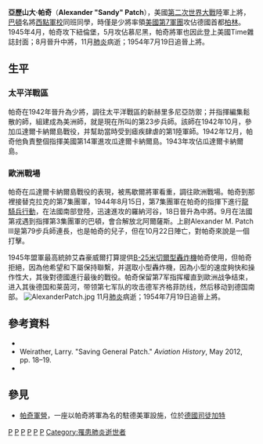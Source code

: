 {{Infobox Military Person
|name         = 亞歷山大·帕奇
|born         = {{birth date|1889|11|23}}
|died         = {{death date and age|1945|11|21|1889|11|23}}
|placeofbirth = [[亞利桑那州|亞利桑那州]][[瓦丘堡|瓦丘堡]] 
|placeofdeath = [[德克薩斯州|德州]][[山姆休斯敦堡|山姆休斯敦堡]] 
|image        = [[File:Alexander_Patch_portrait.jpg|250px]]
|caption      = 
|nickname     = "Sandy" 帕奇
|allegiance   = [[美國|美國]]
|serviceyears = 1913年–1945年
|rank         = [[File:US-O10_insignia.svg|25px]][[上將|上將]]
|branch       = [[美國陸軍|美國陸軍]]
|commands     = {{link-en|美國第7集團軍|Seventh United States Army}}（美國地中海軍隊與自由法國軍隊混編）<br/>[[File:US_IV_Corps_SSI.svg|15px]] [[美國第4軍|美國第4軍]]<br>[[File:US_XIV_Corps_patch.svg|15px]] [[美國第14軍|美國第14軍]]<br/>[[File:Americal_patch.svg|15px]] [[美國第23步兵師|美國第23步兵師]](美洲師) 
|unit         = 
|battles      = [[第二次世界大戰|第二次世界大戰]]
*[[瓜達爾卡納爾島戰役|瓜達爾卡納爾島戰役]]
*[[龍騎兵行動|龍騎兵行動]]
|awards       = 
|laterwork    = 
}}
'''亞歷山大·帕奇'''（'''Alexander "Sandy" Patch'''），美國[[第二次世界大戰|第二次世界大戰]]陸軍上將，[[巴頓|巴頓]]名將[[西點軍校|西點軍校]]同班同學，時僅是少將率領[[美國第7軍團|美國第7軍團]]攻佔德國首都[[柏林|柏林]]。1945年4月，帕奇攻下紐倫堡，5月攻佔慕尼黑，帕奇將軍也因此登上美國Time雜誌封面；8月晉升中將，11月[[肺炎|肺炎]]病逝；1954年7月19日追晉上將。

==生平==
===太平洋戰區===
帕奇在1942年晉升為少將，調往太平洋戰區的新赫里多尼亞防禦；并指揮編集鬆散的師，組建成為美洲師，就是現在所叫的第23步兵師。該師在1942年10月，參加瓜達爾卡納爾島戰役，并幫助當時受到瘧疾肆虐的第1陸軍師。1942年12月，帕奇他負責整個指揮美國第14軍進攻瓜達爾卡納爾島。1943年攻佔瓜達爾卡納爾島。

===歐洲戰場===
帕奇在瓜達爾卡納爾島戰役的表現，被馬歇爾將軍看重，調往歐洲戰場。帕奇到那裡接替克拉克的第7集團軍，1944年8月15日，第7集團軍在帕奇的指揮下進行[[龍騎兵行動|龍騎兵行動]]，在法國南部登陸，迅速進攻的羅納河谷，18日晉升為中將。9月在法國第戎遇到指揮第3集團軍的巴頓，會合解放北阿爾薩斯。上尉Alexander M. Patch III是第79步兵師連長，也是帕奇的兒子，但在10月22日陣亡，對帕奇來說是一個打擊。

1945年盟軍最高統帥艾森豪威爾打算提供[[B-25米切爾型轟炸機|B-25米切爾型轟炸機]]帕奇使用，但帕奇拒絕，因為他希望和下屬保持聯繫，并選取小型轟炸機，因為小型的速度夠快和操作性大，其後對德國進行最後的戰役。帕奇保留第7军指挥權直到歐洲战争结束，进入其後德国和莱茵河，带领第七军队的攻击德军齐格菲防线，然后移动到德国南部。
[[File:AlexanderPatch.jpg|thumb]]
11月[[肺炎|肺炎]]病逝；1954年7月19日追晉上將。

==參考資料==
*{{cite book |title = The Great Commanders of World War II, Volume III: The Americans |author = Charles Pfannes and Victor Salamone |year =|id = |publisher =}}
*Weirather, Larry. "Saving General Patch." ''Aviation History'', May 2012, pp. 18–19.
*{{cite book |title = Sandy Patch - A Biography of Lt. Gen. Alexander M. Patch |author = William K. Wyant |year = 1991 |publisher = Praeger|isbn = 0-275-93454-3}}

==參見==
*[[帕奇軍營|帕奇軍營]]，一座以帕奇將軍為名的駐德美軍設施，位於[[德國|德國]][[司徒加特|司徒加特]]

{{Authority control}}
[[Category:1889年出生|P]]
[[Category:1945年逝世|P]]
[[Category:美國陸軍上將|P]]
[[Category:美國第二次世界大戰軍事人物|P]]
[[Category:亞利桑那州人|P]]
[[Category:西點軍校校友|P]]
[[Category:罹患肺炎逝世者|Category:罹患肺炎逝世者]]